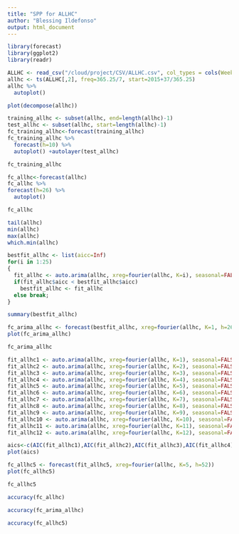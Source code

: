 ```yaml
---
title: "SPP for ALLHC"
author: "Blessing Ildefonso"
output: html_document
---
```


```r
library(forecast)
library(ggplot2)
library(readr)
```

```r
ALLHC <- read_csv("/cloud/project/CSV/ALLHC.csv", col_types = cols(Week = col_date(format = "%Y-%m-%d")))
allhc <- ts(ALLHC[,2], freq=365.25/7, start=2015+37/365.25)
allhc %>%
  autoplot()
```

```r
plot(decompose(allhc))
```

```r
training_allhc <- subset(allhc, end=length(allhc)-1)
test_allhc <- subset(allhc, start=length(allhc)-1)
fc_training_allhc<-forecast(training_allhc)
fc_training_allhc %>%
  forecast(h=10) %>%
  autoplot() +autolayer(test_allhc)
```

```r
fc_training_allhc
```

```r
fc_allhc<-forecast(allhc)
fc_allhc %>%
forecast(h=26) %>%
  autoplot()
```

```r
fc_allhc
```

```r
tail(allhc)
min(allhc)
max(allhc)
which.min(allhc)
```

```r
bestfit_allhc <- list(aicc=Inf)
for(i in 1:25)
{
  fit_allhc <- auto.arima(allhc, xreg=fourier(allhc, K=i), seasonal=FALSE)
  if(fit_allhc$aicc < bestfit_allhc$aicc)
    bestfit_allhc <- fit_allhc
  else break;
}
```

```r
summary(bestfit_allhc)
```

```r
fc_arima_allhc <- forecast(bestfit_allhc, xreg=fourier(allhc, K=1, h=26))
plot(fc_arima_allhc)
```

```r
fc_arima_allhc
```

```r
fit_allhc1 <- auto.arima(allhc, xreg=fourier(allhc, K=1), seasonal=FALSE)
fit_allhc2 <- auto.arima(allhc, xreg=fourier(allhc, K=2), seasonal=FALSE)
fit_allhc3 <- auto.arima(allhc, xreg=fourier(allhc, K=3), seasonal=FALSE)
fit_allhc4 <- auto.arima(allhc, xreg=fourier(allhc, K=4), seasonal=FALSE)
fit_allhc5 <- auto.arima(allhc, xreg=fourier(allhc, K=5), seasonal=FALSE)
fit_allhc6 <- auto.arima(allhc, xreg=fourier(allhc, K=6), seasonal=FALSE)
fit_allhc7 <- auto.arima(allhc, xreg=fourier(allhc, K=7), seasonal=FALSE)
fit_allhc8 <- auto.arima(allhc, xreg=fourier(allhc, K=8), seasonal=FALSE)
fit_allhc9 <- auto.arima(allhc, xreg=fourier(allhc, K=9), seasonal=FALSE)
fit_allhc10 <- auto.arima(allhc, xreg=fourier(allhc, K=10), seasonal=FALSE)
fit_allhc11 <- auto.arima(allhc, xreg=fourier(allhc, K=11), seasonal=FALSE)
fit_allhc12 <- auto.arima(allhc, xreg=fourier(allhc, K=12), seasonal=FALSE)
```

```r
aics<-c(AIC(fit_allhc1),AIC(fit_allhc2),AIC(fit_allhc3),AIC(fit_allhc4),AIC(fit_allhc5),AIC(fit_allhc6),AIC(fit_allhc7),AIC(fit_allhc8),AIC(fit_allhc9),AIC(fit_allhc10),AIC(fit_allhc11),AIC(fit_allhc12))
plot(aics)
```

```r
fc_allhc5 <- forecast(fit_allhc5, xreg=fourier(allhc, K=5, h=52))
plot(fc_allhc5)
```

```r
fc_allhc5
```

```r
accuracy(fc_allhc)
```

```r
accuracy(fc_arima_allhc)
```

```r
accuracy(fc_allhc5)
```
